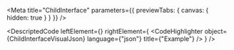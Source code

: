 
<Meta title="ChildInterface" parameters={{ previewTabs: { canvas: { hidden: true } } }} />

<DescriptedCode
  leftElement={<ChildInterfaceDesc />}
  rightElement={
    <CodeHighlighter
      object={ChildInterfaceVisualJson}
      language={"json"}
      title={"Example"}
    />
  }
/>
